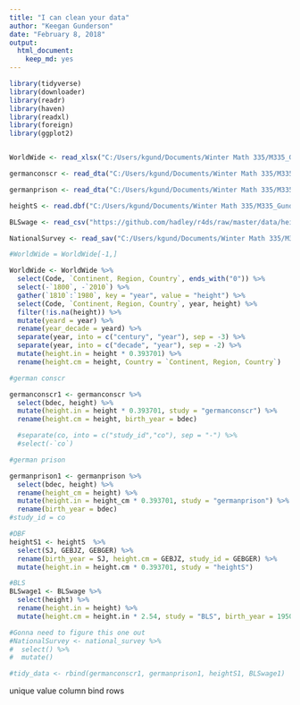 ```yaml
---
title: "I can clean your data"
author: "Keegan Gunderson"
date: "February 8, 2018"
output: 
  html_document: 
    keep_md: yes
---
```


```r
library(tidyverse)
library(downloader)
library(readr)
library(haven)
library(readxl)
library(foreign)
library(ggplot2)


WorldWide <- read_xlsx("C:/Users/kgund/Documents/Winter Math 335/M335_GundersonK/M335_Tasks/Case_Study_05/analysis/Height.xlsx", range = "A3:GU309")

germanconscr <- read_dta("C:/Users/kgund/Documents/Winter Math 335/M335_GundersonK/M335_Tasks/Case_Study_05/analysis/germanconscr.dta")

germanprison <- read_dta("C:/Users/kgund/Documents/Winter Math 335/M335_GundersonK/M335_Tasks/Case_Study_05/analysis/germanprison.dta")

heightS <- read.dbf("C:/Users/kgund/Documents/Winter Math 335/M335_GundersonK/M335_Tasks/Case_Study_05/analysis/Heights_south-east/B6090.DBF")

BLSwage <- read_csv("https://github.com/hadley/r4ds/raw/master/data/heights.csv")

NationalSurvey <- read_sav("C:/Users/kgund/Documents/Winter Math 335/M335_GundersonK/M335_Tasks/Case_Study_05/analysis/main05022005.sav")
```

```r
#WorldWide = WorldWide[-1,]

WorldWide <- WorldWide %>%
  select(Code, `Continent, Region, Country`, ends_with("0")) %>%
  select(-`1800`, -`2010`) %>%
  gather(`1810`:`1980`, key = "year", value = "height") %>%
  select(Code, `Continent, Region, Country`, year, height) %>%
  filter(!is.na(height)) %>%
  mutate(yeard = year) %>%
  rename(year_decade = yeard) %>% 
  separate(year, into = c("century", "year"), sep = -3) %>%
  separate(year, into = c("decade", "year"), sep = -2) %>%
  mutate(height.in = height * 0.393701) %>%
  rename(height.cm = height, Country = `Continent, Region, Country`)

```

```r
#german conscr

germanconscr1 <- germanconscr %>%
  select(bdec, height) %>%
  mutate(height.in = height * 0.393701, study = "germanconscr") %>%
  rename(height.cm = height, birth_year = bdec)

  #separate(co, into = c("study_id","co"), sep = "-") %>%
  #select(-`co`)

```

```r
#german prison

germanprison1 <- germanprison %>%
  select(bdec, height) %>%
  rename(height_cm = height) %>%
  mutate(height.in = height_cm * 0.393701, study = "germanprison") %>%
  rename(birth_year = bdec)
#study_id = co

```


```r
#DBF 
heightS1 <- heightS  %>%
  select(SJ, GEBJZ, GEBGER) %>%
  rename(birth_year = SJ, height.cm = GEBJZ, study_id = GEBGER) %>%
  mutate(height.in = height.cm * 0.393701, study = "heightS")

```

```r
#BLS 
BLSwage1 <- BLSwage %>%
  select(height) %>%
  rename(height.in = height) %>%
  mutate(height.cm = height.in * 2.54, study = "BLS", birth_year = 1950)

```

```r
#Gonna need to figure this one out
#NationalSurvey <- national_survey %>%
#  select() %>%
#  mutate()

```

```r
#tidy_data <- rbind(germanconscr1, germanprison1, heightS1, BLSwage1)


```

unique value column 
bind rows